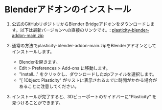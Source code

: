 # Blenderアドオンのインストール

1. 公式のGitHubリポジトリからBlender Bridgeアドオンをダウンロードします。以下は最新バージョンへの直接のリンクです。: 
    [plasticity-blender-addon-main.zip](https://github.com/nkallen/plasticity-blender-addon/archive/refs/heads/main.zip)

2. 通常の方法でplasticity-blender-addon-main.zipをBlenderアドオンとしてインストールします。
    - Blenderを開きます。
    - Edit > Preferences > Add-ons に移動します。
    - "Install..." をクリックし、ダウンロードしたzipファイルを選択します。
    - "[ ]Object: Plasticity" がリストに表示されるまでに時間がかかる場合があることに注意してください。

3. インストールが完了すると、3Dビューポートのサイドバーに"Plasticity" を見つけることができます。




